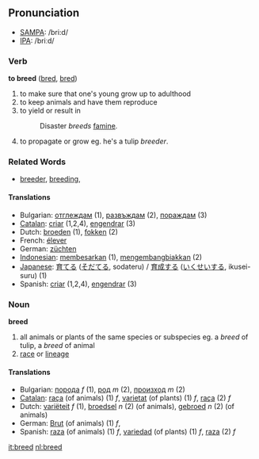 == Pronunciation ==
*[[w:SAMPA|SAMPA]]: /bri:d/
*[[w:IPA|IPA]]: /briːd/

=== Verb ===
'''to breed''' ([[bred]], [[bred]])

# to make sure that one's young grow up to adulthood
# to keep animals and have them reproduce
# to yield or result in 
#: Disaster ''breeds'' [[famine]].
# to propagate or grow eg. he's a tulip ''breeder''.

=== Related Words ===
*[[breeder]], [[breeding]], 

==== Translations ====
*Bulgarian: [[отглеждам]] (1), [[развъждам]] (2), [[пораждам]] (3)
*[[Catalan]]: [[criar]] (1,2,4), [[engendrar]] (3)
*Dutch: [[broeden]] (1), [[fokken]] (2)
*French: [[élever]]
*German: [[züchten]]
*[[Indonesian]]: [[besar|membesarkan]] (1), [[kembang-biak|mengembangbiakkan]] (2)
*[[Japanese]]: [[育てる]] ([[そだてる]], sodateru) / [[育成]]する ([[いくせい]]する, ikusei-suru) (1)
*Spanish: [[criar]] (1,2,4), [[engendrar]] (3)

=== Noun ===
'''breed'''

# all animals or plants of the same species or subspecies eg. a ''breed'' of tulip, a ''breed'' of animal
# [[race]] or [[lineage]]

==== Translations ====
*Bulgarian: [[порода]] ''f'' (1), [[род]] ''m'' (2), [[произход]] ''m'' (2)
*[[Catalan]]: [[raça]] (of animals) (1) ''f'', [[varietat]] (of plants) (1) ''f'', [[raça]] (2) ''f''
*Dutch: [[variëteit]] ''f'' (1), [[broedsel]] ''n'' (2) (of animals), [[gebroed]] ''n'' (2) (of animals)
*German: [[Brut]] (of animals) (1) ''f'', 
*Spanish: [[raza]] (of animals) (1) ''f'', [[variedad]] (of plants) (1) ''f'', [[raza]] (2) ''f''

[[it:breed]]
[[nl:breed]]